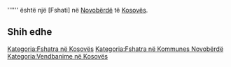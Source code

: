 {{Fshat në 
 | Emri                = Gradevac
 | Emri (Rasa dhanore) = 
 | Figura              = 
 | Shteti              = Kosovës
 | Komuna              = Novobërdë
 | Kodi postar         = 
 | Sipërfaqja          = 
 | Popullsia           = 0
 | Regj. i popullsisë  = 
 | Dend. e popullsisë  = 
 | Faqja zyrtare       = 
 <!--- Koordinatat ----> 
 | Gjerësia            = 42.8475
 | Gjatësia            = 20.78889
 | Lartësia            = 
}}
'''''' është një [Fshati] në [[ Novobërdë ]] të [[ Kosovës ]].

<!-- == Gjeografia == -->
<!-- == Historia == -->
<!-- == Demografia == -->
== Shih edhe ==
{{Komuna Novobërdë}}
{{Kosovo-Administrata-Cung}}

[[Kategoria:Fshatra në Kosovës]]
[[Kategoria:Fshatra në Kommunes Novobërdë]]
[[Kategoria:Vendbanime në Kosovës]]